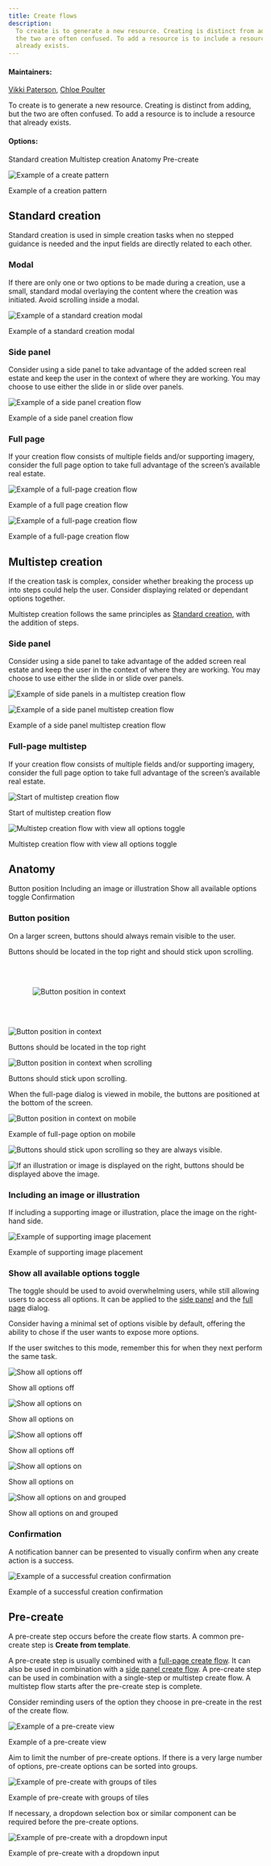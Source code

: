 ```yaml
---
title: Create flows
description:
  To create is to generate a new resource. Creating is distinct from adding, but
  the two are often confused. To add a resource is to include a resource that
  already exists.
---
```


#### Maintainers:

[Vikki Paterson](https://github.com/vikkipaterson),
[Chloe Poulter](https://github.com/chloepoulterdesign)

<PageDescription>

To create is to generate a new resource. Creating is distinct from adding, but
the two are often confused. To add a resource is to include a resource that
already exists.

</PageDescription>

#### Options:

<AnchorLinks>
  <AnchorLink>Standard creation</AnchorLink>
  <AnchorLink>Multistep creation</AnchorLink>
  <AnchorLink>Anatomy</AnchorLink>
  <AnchorLink>Pre-create</AnchorLink>
</AnchorLinks>

![Example of a create pattern](images/1.png)

<Caption>Example of a creation pattern</Caption>

## Standard creation

Standard creation is used in simple creation tasks when no stepped guidance is
needed and the input fields are directly related to each other.

### Modal

If there are only one or two options to be made during a creation, use a small,
standard modal overlaying the content where the creation was initiated. Avoid
scrolling inside a modal.

<Row>
<Column colLg={8}>

![Example of a standard creation modal](images/2.png)

<Caption>Example of a standard creation modal</Caption>

</Column>
</Row>

### Side panel

Consider using a side panel to take advantage of the added screen real estate
and keep the user in the context of where they are working. You may choose to
use either the slide in or slide over panels.

<Row>
<Column colLg={8}>

![Example of a side panel creation flow](images/3.png)

<Caption>Example of a side panel creation flow</Caption>

</Column>
</Row>

### Full page

If your creation flow consists of multiple fields and/or supporting imagery,
consider the full page option to take full advantage of the screen’s available
real estate.

<Row>
<Column colLg={8}>

![Example of a full-page creation flow](images/4.png)

<Caption>Example of a full page creation flow</Caption>

</Column>
</Row>

<Row>
<Column colLg={8}>

![Example of a full-page creation flow](images/5.png)

<Caption>Example of a full-page creation flow</Caption>

</Column>
</Row>

## Multistep creation

If the creation task is complex, consider whether breaking the process up into
steps could help the user. Consider displaying related or dependant options
together.

Multistep creation follows the same principles as
[Standard creation](#standard-creation), with the addition of steps.

### Side panel

Consider using a side panel to take advantage of the added screen real estate
and keep the user in the context of where they are working. You may choose to
use either the slide in or slide over panels.

<Row>
<Column colLg={8}>

![Example of side panels in a multistep creation flow](images/6.png)

</Column>
</Row>

<Row>
<Column colLg={8}>

![Example of a side panel multistep creation flow](images/7.png)

<Caption>Example of a side panel multistep creation flow</Caption>

</Column>
</Row>

### Full-page multistep

If your creation flow consists of multiple fields and/or supporting imagery,
consider the full page option to take full advantage of the screen’s available
real estate.

<Row>
<Column colLg={8}>

![Start of multistep creation flow](images/8.png)

<Caption>Start of multistep creation flow</Caption>

</Column>
</Row>

<Row>
<Column colLg={8}>

![Multistep creation flow with view all options toggle](images/9.png)

<Caption>Multistep creation flow with view all options toggle</Caption>

</Column>
</Row>

## Anatomy

<AnchorLinks small>
  <AnchorLink>Button position</AnchorLink>
  <AnchorLink>Including an image or illustration</AnchorLink>
  <AnchorLink>Show all available options toggle</AnchorLink>
  <AnchorLink>Confirmation</AnchorLink>
</AnchorLinks>

### Button position

On a larger screen, buttons should always remain visible to the user.

Buttons should be located in the top right and should stick upon scrolling.

<Row>
<Column colLg={8}>

<img
  src="/images/10.gif"
  alt="Button position in context"
  title="Button position in context"
  style="padding:3rem"
/>

</Column>
</Row>

<Row>
<Column colLg={8}>

![Button position in context](images/11.png)

<Caption>Buttons should be located in the top right</Caption>

</Column>
</Row>

<Row>
<Column colLg={8}>

![Button position in context when scrolling](images/12.png)

<Caption>Buttons should stick upon scrolling.</Caption>

</Column>
</Row>

When the full-page dialog is viewed in mobile, the buttons are positioned at the
bottom of the screen.

<Row>
<Column colLg={8}>

![Button position in context on mobile](images/13.png)

<Caption>Example of full-page option on mobile</Caption>

</Column>
</Row>

<DoDontRow>
<DoDont colLg={6} caption="Buttons should stick upon scrolling so they are always visible.">

![Buttons should stick upon scrolling so they are always visible.](/images/14a.png)

</DoDont>
<DoDont colLg={6} caption="If an illustration or image is displayed, buttons should be displayed above the image.">

![If an illustration or image is displayed on the right, buttons should be displayed above the image.](/images/14b.png)

</DoDont>
</DoDontRow>

### Including an image or illustration

If including a supporting image or illustration, place the image on the
right-hand side.

<Row>
<Column colLg={8}>

![Example of supporting image placement](images/15.png)

<Caption>Example of supporting image placement</Caption>

</Column>
</Row>

### Show all available options toggle

The toggle should be used to avoid overwhelming users, while still allowing
users to access all options. It can be applied to the [side panel](#side-panel)
and the [full page](#full-page) dialog.

Consider having a minimal set of options visible by default, offering the
ability to chose if the user wants to expose more options.

If the user switches to this mode, remember this for when they next perform the
same task.

<Row>
<Column colMd={4} colLg={6}>

![Show all options off](images/16.png)

<Caption>Show all options off</Caption>

</Column>

<Column colMd={4} colLg={6}>

![Show all options on](images/17.png)

<Caption>Show all options on</Caption>

</Column>
</Row>

<Row>
<Column colLg={8}>

![Show all options off](images/18.png)

<Caption>Show all options off</Caption>

</Column>
</Row>

<Row>
<Column colLg={8}>

![Show all options on](images/19.png)

<Caption>Show all options on</Caption>

</Column>
</Row>

<Row>
<Column colLg={8}>

![Show all options on and grouped](images/20.png)

<Caption>Show all options on and grouped</Caption>

</Column>
</Row>

### Confirmation

A notification banner can be presented to visually confirm when any create
action is a success.

<Row>
<Column colLg={8}>

![Example of a successful creation confirmation](images/27.png)

<Caption>Example of a successful creation confirmation</Caption>

</Column>
</Row>

## Pre-create

A pre-create step occurs before the create flow starts. A common pre-create step
is **Create from template**.

A pre-create step is usually combined with a
[full-page create flow](#full-page). It can also be used in combination with a
[side panel create flow](#full-page). A pre-create step can be used in
combination with a single-step or multistep create flow. A multistep flow starts
after the pre-create step is complete.

Consider reminding users of the option they choose in pre-create in the rest of
the create flow.

<Row>
<Column colLg={8}>

![Example of a pre-create view](images/Precreate1.png)

<Caption>Example of a pre-create view</Caption>

</Column>
</Row>

Aim to limit the number of pre-create options. If there is a very large number
of options, pre-create options can be sorted into groups.

<Row>
<Column colLg={8}>

![Example of pre-create with groups of tiles](images/Precreate2.png)

<Caption>Example of pre-create with groups of tiles</Caption>

</Column>
</Row>

If necessary, a dropdown selection box or similar component can be required
before the pre-create options.

<Row>
<Column colLg={8}>

![Example of pre-create with a dropdown input](images/Precreate3.png)

<Caption>Example of pre-create with a dropdown input</Caption>

</Column>
</Row>
